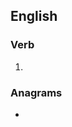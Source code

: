 ==English==

===Verb===
{{head|en|verb form}}

# {{present participle of|en|penalise|nocat=1}}

===Anagrams===
* {{anagrams|en|a=aegiilnnps|spanieling}}